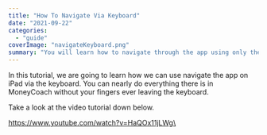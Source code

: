 ```yaml
---
title: "How To Navigate Via Keyboard"
date: "2021-09-22"
categories: 
  - "guide"
coverImage: "navigateKeyboard.png"
summary: "You will learn how to navigate through the app using only the keyboard."
---
```


In this tutorial, we are going to learn how we can use navigate the app on iPad via the keyboard. You can nearly do everything there is in MoneyCoach without your fingers ever leaving the keyboard.

Take a look at the video tutorial down below.

https://www.youtube.com/watch?v=HaQOx11jLWg\
